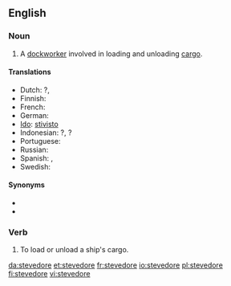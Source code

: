 
==English==
{{wikipedia}}

===Noun===
{{en-noun}}

# A [[dockworker]] involved in loading and unloading [[cargo]].

====Translations====
* Dutch: {{t|nl|dokwerker|m}}?, {{t|nl|stuwadoor|m}}
* Finnish: {{t+|fi|ahtaaja}}
* French: {{t+|fr|stevedore|m}}
* German: {{t|de|Hafenarbeiter|m}}
* [[Ido]]: [[stivisto]]
* Indonesian: {{t|id|buruh kapal|xs=Indonesian}}?, {{t-|id|kuli|xs=Indonesian}}?
* Portuguese: {{t|pt|estivador|m}}
* Russian: {{t|ru|грузчик|m|tr=grúzčik|sc=Cyrl}}
* Spanish: {{t|es|estibador|m}}, {{t|es|arrumador|m}}
* Swedish: {{t|sv|stuvare|c}}

====Synonyms====
* {{l|en|longshoreman}}
* {{l|en|docker}}

===Verb===
{{en-verb|stevedor|ing}}

# {{transitive}} To load or unload a ship's cargo.

[[da:stevedore]]
[[et:stevedore]]
[[fr:stevedore]]
[[io:stevedore]]
[[pl:stevedore]]
[[fi:stevedore]]
[[vi:stevedore]]